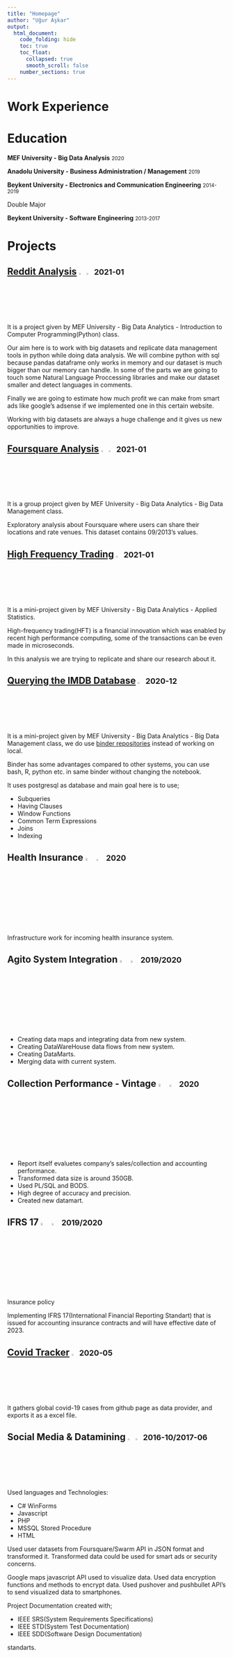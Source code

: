 ```yaml
---
title: "Homepage"
author: "Uğur Aşkar"
output:
  html_document:
    code_folding: hide
    toc: true
    toc_float:
      collapsed: true
      smooth_scroll: false
    number_sections: true
---
```


# Work Experience

# Education

**MEF University - Big Data Analysis** <small>2020</small>

**Anadolu University - Business Administration / Management** <small>2019</small>

**Beykent University - Electronics and Communication Engineering** <small>2014-2019</small>

Double Major

**Beykent University - Software Engineering** <small>2013-2017</small>

# Projects

## [Reddit Analysis](https://uguraskar.github.io/reddit_analysis/reddit_analysis.html "Reddit Analysis") ![](images/python.png){width=2.5%} ![](images/postgresql.png){width=2.5%} <small>2021-01</small>

It is a project given by MEF University - Big Data Analytics - Introduction to Computer Programming(Python) class.

Our aim here is to work with big datasets and replicate data management tools in python while doing data analysis. We will combine python with sql because pandas dataframe only works in memory and our dataset is much bigger than our memory can handle. In some of the parts we are going to touch some Natural Language Proccessing libraries and make our dataset smaller and detect languages in comments.

Finally we are going to estimate how much profit we can make from smart ads like google's adsense if we implemented one in this certain website.

Working with big datasets are always a huge challenge and it gives us new opportunities to improve.

## [Foursquare Analysis](https://uguraskar.github.io/foursquare_analysis/foursquare_analysis.html "Foursquare Analysis") ![](images/python.png){width=2.5%} ![](images/postgresql.png){width=2.5%} <small>2021-01</small>

It is a group project given by MEF University - Big Data Analytics - Big Data Management class.

Exploratory analysis about Foursquare where users can share their locations and rate venues. This dataset contains 09/2013's values.

## [High Frequency Trading](https://uguraskar.github.io/High-Frequency-Trading/ "High Frequency Trading") ![](images/R.png){width=2.5%} <small>2021-01</small>

It is a mini-project given by MEF University - Big Data Analytics - Applied Statistics.

High-frequency trading(HFT) is a financial innovation which was enabled by recent high performance computing, some of the transactions can be even made in microseconds.

In this analysis we are trying to replicate and share our research about it.

## [Querying the IMDB Database](https://github.com/uguraskar/Querying-the-IMDB-Database/blob/main/Querying-the-IMDB-Database.ipynb "Querying the IMDB Database") ![](images/postgresql.png){width=2.5%} <small>2020-12</small>

It is a mini-project given by MEF University - Big Data Analytics - Big Data Management class, we do use [binder repositories](https://notebooks.gesis.org/binder/v2/gh/serhatcevikel/bdm_2019/hadoop "Serhat Çevikel's binder") instead of working on local. 

Binder has some advantages compared to other systems, you can use bash, R, python etc. in same binder without changing the notebook.

It uses postgresql as database and main goal here is to use;

 * Subqueries
 * Having Clauses
 * Window Functions
 * Common Term Expressions
 * Joins
 * Indexing

## Health Insurance ![](images/Oracle.png){width=4%} ![](images/SAP.png){width=3.5%} <small>2020</small>

Infrastructure work for incoming health insurance system.

## Agito System Integration ![](images/Oracle.png){width=4%} ![](images/SAP.png){width=3.5%} <small>2019/2020</small>

 * Creating data maps and integrating data from new system.
 * Creating DataWareHouse data flows from new system.
 * Creating DataMarts.
 * Merging data with current system.

## Collection Performance - Vintage ![](images/Oracle.png){width=4%} ![](images/SAP.png){width=3.5%} <small>2020</small>

 * Report itself evaluetes company’s sales/collection and accounting performance.
 * Transformed data size is around 350GB.
 * Used PL/SQL and BODS.
 * High degree of accuracy and precision.
 * Created new datamart.

## IFRS 17 ![](images/Oracle.png){width=4%} ![](images/SAP.png){width=3.5%} <small>2019/2020</small>

Insurance policy

Implementing IFRS 17(International Financial Reporting Standart) that is issued for accounting insurance contracts and will have effective date of 2023.

## [Covid Tracker](https://github.com/uguraskar/covid-tracker "Covid Tracker") ![](images/python.png){width=2.5%} <small>2020-05</small>

It gathers global covid-19 cases from github page as data provider, and exports it as a excel file.

## Social Media & Datamining ![](images/CSharp.png){width=2.5%} ![](images/JavaScript.png){width=2.5%} <small>2016-10/2017-06</small>

Used languages and Technologies: 

 * C# WinForms 
 * Javascript 
 * PHP 
 * MSSQL Stored Procedure 
 * HTML

Used user datasets from Foursquare/Swarm API in JSON format and transformed it. Transformed data could be used for smart ads or security concerns.

Google maps javascript API used to visualize data. Used data encryption functions and methods to encrypt data. Used pushover and pushbullet API’s to send visualized data to smartphones. 

Project Documentation created with; 

 * IEEE SRS(System Requirements Specifications) 
 * IEEE STD(System Test Documentation) 
 * IEEE SDD(Software Design Documentation)

standarts.